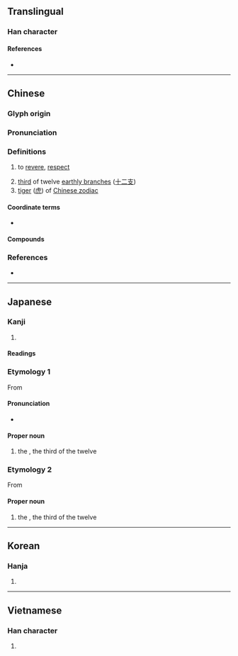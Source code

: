{{character info/new}}
==Translingual==

===Han character===
{{Han char|rn=40|rad=宀|as=08|sn=11|four=30806|canj=JMLC|ids=⿱宀⿳一由八}}

====References====
* {{Han ref|kx=0288.050|dkj=07204|dj=0570.010|hdz=20936.160|uh=5BC5|ud=23493|bh=B147|bd=45383}}

----

==Chinese==
{{zh-forms}}

===Glyph origin===
{{Han etym}}

===Pronunciation===
{{zh-pron
|m=yín
|c=jan4
|mn=în
|mn-t=ing5
|mc=y
|oc=y
|cat=
}}

===Definitions===
{{zh-hanzi}}

# {{lb|zh|Classical}} to [[revere]], [[respect]]
# [[third]] of twelve [[earthly branch]]es ([[十二支]])
# [[tiger]] ([[虎]]) of [[W:Chinese zodiac|Chinese zodiac]]

====Coordinate terms====
* {{list:earthly branches/zh}}

====Compounds====
{{zh-der|同寅|唐寅|寅吃卯糧|寅憂夕惕|寅支卯糧|寅時|寅月|寅清|寅畏|寅臺|寅誼|寅賓|建寅|陳寅恪}}

===References===
* {{thcwd|7161}}

----

==Japanese==

===Kanji===
{{ja-kanji|grade=|rs=宀08}}

# {{rfdef|ja|sort=宀08}}

====Readings====
{{ja-readings
|goon=いん
|kanon=いん
|kun=とら-
}}

===Etymology 1===
{{ja-kanjitab|とら|yomi=k}}
{{wp|lang=ja}}
From {{m|ja|虎|tr=tora||[[tiger]]}}

====Pronunciation====
{{ja-pron|acc=0|y=k|とら}}
* {{hmp|ja|虎|sort=とら}}

====Proper noun====
{{ja-pos|proper|とら}}

# the {{w|Tiger (zodiac)|Tiger}}, the third of the twelve {{w|Earthly Branches}}

===Etymology 2===
{{ja-kanjitab|いん|yomi=o}}
From {{der|ja|ltc|寅|tr=yin|sort=いん}}

====Proper noun====
{{ja-pos|proper|いん}}

# the {{w|Tiger (zodiac)|Tiger}}, the third of the twelve {{w|Earthly Branches}}

{{cln|ja|words with multiple readings}}
{{topics|ja|Earthly branches|sort=とら}}

----

==Korean==

===Hanja===
{{ko-hanja|hangeul=[[인]], [[이]]|rv=in, i|mr=in, i}}

# {{rfdef|ko|sort=宀08}}

----

==Vietnamese==

===Han character===
{{vi-hantu|dần|rs=宀03}}

# {{rfdef|vi|sort=宀03}}
